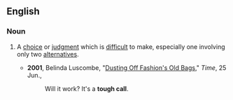 ==English==

===Noun===
{{en-noun|sg=[[tough]] [[call]]}}

# {{chiefly|US|idiomatic}} A [[choice]] or [[judgment]] which is [[difficult]] to make, especially one involving only two [[alternatives]].
#* '''2001''',  Belinda Luscombe, "[http://www.time.com/time/magazine/article/0,9171,1000208-2,00.html Dusting Off Fashion's Old Bags]," ''Time'', 25 Jun.,
#*: Will it work? It's a '''tough call'''.